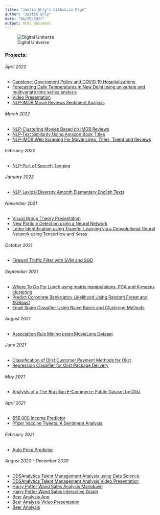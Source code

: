 ```yaml
---
title: "Justin Ehly's Github.io Page"
author: "Justin Ehly"
date: "04/25/2022"
output: html_document
---
```


![Digital Universe](https://user-images.githubusercontent.com/69697451/98739903-ca75ec80-236f-11eb-8339-f9c837f2bf1d.jpg)



### **Projects:**
###### April 2022
- [Capstone: Government Policy and COVID‑19 Hospitalizations](https://github.com/justinehly/covid_capstone/blob/main/Python/Capstone%20B%20-%20COVID-19_Final.ipynb)
- [Forecasting Daily Temperatures in New Delhi using univariate and multivariate time series analysis](https://github.com/justinehly/New-Delhi-Temperature-Forecasting/blob/main/New_Delhi_Temp_Forecasting_Ehly_Code.Rmd)
- [Video Presentation](https://youtu.be/zMKD_C_ur2o)
- [NLP-IMDB Movie Reviews Sentiment Analysis](https://github.com/justinehly/NLP-IMDB-Movie-Reviews-Sentiment-Analysis)

###### March 2022
- [NLP-Clustering Movies Based on IMDB Reviews](https://github.com/justinehly/NLP-Clustering-Movies-Based-on-IMDB-Reviews)
- [NLP-Text Similarity Using Amazon Book Titles](https://github.com/justinehly/NLP-Text-Similarity-Using-Amazon-Book-Titles)
- [NLP-IMDB Web Scraping For Movie Links, Titles, Talent and Reviews](https://github.com/justinehly/NLP-IMDB-Web-Scraping)

###### February 2022
- [NLP-Part of Speech Tagging](https://github.com/justinehly/NLP-POS-Tagging)

###### January 2022
- [NLP-Lexical Diversity Amonth Elementary English Texts](https://github.com/justinehly/NLP-Lexical-Diversity-Among-Elementary-English-Books)

###### November 2021
- [Visual Group Theory Presentation](https://youtu.be/hzn2G5lUZ5Q)
- [New Particle Detection using a Neural Network](https://github.com/justinehly/Particle-Discovery-using-NN)
- [Letter Identification using Transfer Learning via a Convolutional Neural Network using Tensorflow and Keras](https://github.com/justinehly/Transfer-Learning-with-Hand-Written-Letters)

###### October 2021
- [Firewall Traffic Filter with SVM and SGD](https://github.com/justinehly/Firewall-Traffic-Detector---SVM-SGD)

###### September 2021
- [Where To Go For Lunch using matrix manipulations, PCA and K-means clustering](https://github.com/justinehly/Where-to-go-for-lunch)
- [Predict Corporate Bankruptcy Likelihood Using Random Forest and XGBoost](https://github.com/justinehly/Predict-Corp-Bankruptcy)
- [Email Spam Classifier Using Naive Bayes and Clustering Methods](https://github.com/justinehly/Email-Spam-Classifier)


###### August 2021
- [Association Rule Mining using MovieLens Dataset](https://github.com/justinehly/Lab-3/blob/72c47460a30d0d0b46d401b7863d28cff7f16c6c/Lab3-Ehly-Barrera-Olanipekun-Cheruvathoor.ipynb)

###### June 2021
- [Classification of Olist Customer Payment Methods for Olist](https://nbviewer.jupyter.org/github/justinehly/olist/blob/main/Lab%202/Lab%202%20Notebook_Merged_Post_Submission.ipynb)
- [Regression Classifier for Olist Package Delivery](https://nbviewer.jupyter.org/github/justinehly/olist/blob/main/Mini%20Lab/MiniLab_Berrera_Ehly_Cheruvathoor_Olan_630p_revised.ipynb)

###### May 2021
- [Analysis of a The Brazilian E-Commerce Public Dataset by Olist](https://nbviewer.jupyter.org/github/justinehly/olist/blob/main/Lab1%20-%20Visualization%20and%20Data%20Processing/Olist%20-%20Lab%20One%20-Visualization%20and%20Data%20Processing.ipynb)

###### April 2021
- [$50,000 Income Predictor](https://github.com/justinehly/6372---50k-Income-Predictor/blob/43d5dcc1295e784c50be2835f0829cbac52c30c8/Write%20Up/Income%20Predictor%20WriteUp%20-%20GilbertMillerEhly.pdf)
- [Pfizer Vaccine Tweets: A Sentiment Analysis](https://github.com/justinehly/7330-Term-Project/blob/main/FinalProject7330EhlyNorelliYU.pdf)

###### February 2021
- [Auto Price Predictor](https://github.com/justinehly/6372-Auto-Pricing-Project/blob/main/Cars%20MSRP%20Write-up.pdf)

###### August 2020 - December 2020
- [DDSAnalytics Talent Management Analysis using Data Science](https://justinehly.github.io/Case-Study-2-2.html)
- [DDSAnalytics Talent Management Analysis Video Presentation](https://www.screencast.com/t/leqSdPsrP)
- [Harry Potter Wand Sales Analysis Markdown](https://justinehly.github.io/Wand-Sales-in-Diagon-Alley.html)
- [Harry Potter Wand Sales Interactive Graph](https://justinehly.github.io/Wands%20Graphic.html)
- [Beer Analysis App](https://justindatascience2022.shinyapps.io/Shiny-Beer-App/?_ga=2.80532688.673731951.1604853073-107840330.1604589769)
- [Beer Analysis Video Presentation](https://www.youtube.com/watch?v=_ceMtZXqPQ8&feature=youtu.be)
- [Beer Analysis](https://justinehly.github.io/Case_Study_1_Knit.html)

